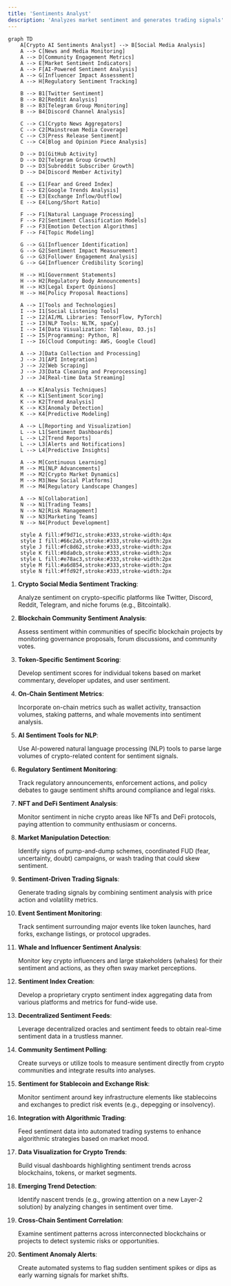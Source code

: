 ```yaml
---
title: 'Sentiments Analyst'
description: 'Analyzes market sentiment and generates trading signals'
---
```


```mermaid
graph TD
    A[Crypto AI Sentiments Analyst] --> B[Social Media Analysis]
    A --> C[News and Media Monitoring]
    A --> D[Community Engagement Metrics]
    A --> E[Market Sentiment Indicators]
    A --> F[AI-Powered Sentiment Analysis]
    A --> G[Influencer Impact Assessment]
    A --> H[Regulatory Sentiment Tracking]

    B --> B1[Twitter Sentiment]
    B --> B2[Reddit Analysis]
    B --> B3[Telegram Group Monitoring]
    B --> B4[Discord Channel Analysis]

    C --> C1[Crypto News Aggregators]
    C --> C2[Mainstream Media Coverage]
    C --> C3[Press Release Sentiment]
    C --> C4[Blog and Opinion Piece Analysis]

    D --> D1[GitHub Activity]
    D --> D2[Telegram Group Growth]
    D --> D3[Subreddit Subscriber Growth]
    D --> D4[Discord Member Activity]

    E --> E1[Fear and Greed Index]
    E --> E2[Google Trends Analysis]
    E --> E3[Exchange Inflow/Outflow]
    E --> E4[Long/Short Ratio]

    F --> F1[Natural Language Processing]
    F --> F2[Sentiment Classification Models]
    F --> F3[Emotion Detection Algorithms]
    F --> F4[Topic Modeling]

    G --> G1[Influencer Identification]
    G --> G2[Sentiment Impact Measurement]
    G --> G3[Follower Engagement Analysis]
    G --> G4[Influencer Credibility Scoring]

    H --> H1[Government Statements]
    H --> H2[Regulatory Body Announcements]
    H --> H3[Legal Expert Opinions]
    H --> H4[Policy Proposal Reactions]

    A --> I[Tools and Technologies]
    I --> I1[Social Listening Tools]
    I --> I2[AI/ML Libraries: TensorFlow, PyTorch]
    I --> I3[NLP Tools: NLTK, spaCy]
    I --> I4[Data Visualization: Tableau, D3.js]
    I --> I5[Programming: Python, R]
    I --> I6[Cloud Computing: AWS, Google Cloud]

    A --> J[Data Collection and Processing]
    J --> J1[API Integration]
    J --> J2[Web Scraping]
    J --> J3[Data Cleaning and Preprocessing]
    J --> J4[Real-time Data Streaming]

    A --> K[Analysis Techniques]
    K --> K1[Sentiment Scoring]
    K --> K2[Trend Analysis]
    K --> K3[Anomaly Detection]
    K --> K4[Predictive Modeling]

    A --> L[Reporting and Visualization]
    L --> L1[Sentiment Dashboards]
    L --> L2[Trend Reports]
    L --> L3[Alerts and Notifications]
    L --> L4[Predictive Insights]

    A --> M[Continuous Learning]
    M --> M1[NLP Advancements]
    M --> M2[Crypto Market Dynamics]
    M --> M3[New Social Platforms]
    M --> M4[Regulatory Landscape Changes]

    A --> N[Collaboration]
    N --> N1[Trading Teams]
    N --> N2[Risk Management]
    N --> N3[Marketing Teams]
    N --> N4[Product Development]

    style A fill:#f9d71c,stroke:#333,stroke-width:4px
    style I fill:#66c2a5,stroke:#333,stroke-width:2px
    style J fill:#fc8d62,stroke:#333,stroke-width:2px
    style K fill:#8da0cb,stroke:#333,stroke-width:2px
    style L fill:#e78ac3,stroke:#333,stroke-width:2px
    style M fill:#a6d854,stroke:#333,stroke-width:2px
    style N fill:#ffd92f,stroke:#333,stroke-width:2px
```

1. **Crypto Social Media Sentiment Tracking**:

    Analyze sentiment on crypto-specific platforms like Twitter, Discord, Reddit, Telegram, and niche forums (e.g., Bitcointalk).

2. **Blockchain Community Sentiment Analysis**:

    Assess sentiment within communities of specific blockchain projects by monitoring governance proposals, forum discussions, and community votes.

3. **Token-Specific Sentiment Scoring**:

    Develop sentiment scores for individual tokens based on market commentary, developer updates, and user sentiment.

4. **On-Chain Sentiment Metrics**:

    Incorporate on-chain metrics such as wallet activity, transaction volumes, staking patterns, and whale movements into sentiment analysis.

5. **AI Sentiment Tools for NLP**:

    Use AI-powered natural language processing (NLP) tools to parse large volumes of crypto-related content for sentiment signals.

6. **Regulatory Sentiment Monitoring**:

    Track regulatory announcements, enforcement actions, and policy debates to gauge sentiment shifts around compliance and legal risks.

7. **NFT and DeFi Sentiment Analysis**:

    Monitor sentiment in niche crypto areas like NFTs and DeFi protocols, paying attention to community enthusiasm or concerns.

8. **Market Manipulation Detection**:

    Identify signs of pump-and-dump schemes, coordinated FUD (fear, uncertainty, doubt) campaigns, or wash trading that could skew sentiment.

9. **Sentiment-Driven Trading Signals**:

    Generate trading signals by combining sentiment analysis with price action and volatility metrics.

10. **Event Sentiment Monitoring**:

    Track sentiment surrounding major events like token launches, hard forks, exchange listings, or protocol upgrades.

11. **Whale and Influencer Sentiment Analysis**:

    Monitor key crypto influencers and large stakeholders (whales) for their sentiment and actions, as they often sway market perceptions.

12. **Sentiment Index Creation**:

    Develop a proprietary crypto sentiment index aggregating data from various platforms and metrics for fund-wide use.

13. **Decentralized Sentiment Feeds**:

    Leverage decentralized oracles and sentiment feeds to obtain real-time sentiment data in a trustless manner.

14. **Community Sentiment Polling**:

    Create surveys or utilize tools to measure sentiment directly from crypto communities and integrate results into analyses.

15. **Sentiment for Stablecoin and Exchange Risk**:

    Monitor sentiment around key infrastructure elements like stablecoins and exchanges to predict risk events (e.g., depegging or insolvency).

16. **Integration with Algorithmic Trading**:

    Feed sentiment data into automated trading systems to enhance algorithmic strategies based on market mood.

17. **Data Visualization for Crypto Trends**:

    Build visual dashboards highlighting sentiment trends across blockchains, tokens, or market segments.

18. **Emerging Trend Detection**:

    Identify nascent trends (e.g., growing attention on a new Layer-2 solution) by analyzing changes in sentiment over time.

19. **Cross-Chain Sentiment Correlation**:

    Examine sentiment patterns across interconnected blockchains or projects to detect systemic risks or opportunities.

20. **Sentiment Anomaly Alerts**:

    Create automated systems to flag sudden sentiment spikes or dips as early warning signals for market shifts.
